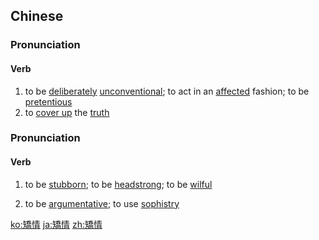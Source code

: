 {{also|矫情}}
==Chinese==
{{zh-forms|s=矫情}}

===Pronunciation===
{{zh-pron
|m=jiǎoqíng
|c=giu2 cing4
|cat=v
}}

====Verb====
{{zh-verb}}

# to be [[deliberately]] [[unconventional]]; to act in an [[affected]] fashion; to be [[pretentious]]
# to [[cover up]] the [[truth]]

===Pronunciation===
{{zh-pron
|m=jiáoqing,jiǎoqing
|cat=v
}}

====Verb====
{{zh-verb}}

# {{lb|zh|Mandarin|colloquial}} to be [[stubborn]]; to be [[headstrong]]; to be [[wilful]]
# {{lb|zh|Mandarin|colloquial}} to be [[argumentative]]; to use [[sophistry]]

[[ko:矯情]]
[[ja:矯情]]
[[zh:矯情]]